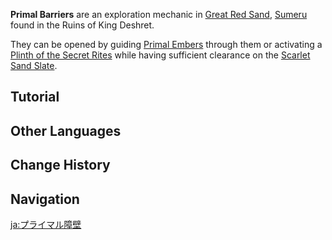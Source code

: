 {{Stub|Update infobox image}}
{{Terminology Infobox
|image     = Primal Barrier.png
|type      = Exploration
|region    = Sumeru
|subregion = Great Red Sand
}}
'''Primal Barriers''' are an exploration mechanic in [[Great Red Sand]], [[Sumeru]] found in the Ruins of King Deshret.

They can be opened by guiding [[Primal Ember]]s through them or activating a [[Plinth of the Secret Rites]] while having sufficient clearance on the [[Scarlet Sand Slate]].

==Tutorial==
{{Transclude|Tutorial/Roadblocks...}}

==Other Languages==
{{Other Languages
|en      = Primal Barrier
|zhs     = 元能屏障
|zhs_rm  = Yuánnéng Píngzhàng
|zht     = 元能屏障
|zht_rm  = Yuánnéng Píngzhàng
|zh_tl   = 
|ja      = プライマル障壁
|ja_rm   = Puraimaru Shouheki
|ja_tl   = Primal Barrier
|ko      = 태고의 장벽
|ko_rm   = Taego-ui Jangbyeok
|ko_tl   = Primal Wall
|es      = Barrera primigenia
|es_tl   = Primal Barrier
|fr      = Barrière primale
|fr_tl   = Primal Barrier
|ru      = Первозданный барьер
|ru_tl   = Primal Barrier
|th      = Primal Barrier
|vi      = Rào Chắn Nguyên Thủy
|vi_tl   = 
|de      = Urbarriere
|de_tl   = Primal Barrier
|id      = Primal Barrier
|pt      = Barreira Primordial
|pt_tl   = 
|tr      = 
|tr_tl   = 
|it      = 
|it_tl   = 
}}

==Change History==
{{Change History|3.1}}

==Navigation==
{{Exploration Navbox|Sumeru}}

[[ja:プライマル障壁]]
